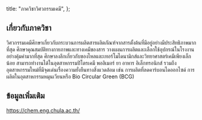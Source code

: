 
  title: "ภาควิชาวิศวกรรมเคมี",
};

<MajorHeader major={Major.ALL[10]} />

## เกี่ยวกับภาควิชา

วิศวกรรมเคมีศึกษาเกี่ยวกับกระบวนการผลิตสารผลิตภัณฑ์จากสารตั้งต้นที่มีอยู่อย่างมีประสิทธิภาพมากที่สุด ศึกษาคุณสมบัติทางกายภาพและทางเคมีของสาร วางแผนการผลิตและเลือกใช้อุปกรณ์ในโรงงานอย่างคุ้มค่ามากที่สุด ศึกษาลงลึกเกี่ยวกับของไหลและเทอร์โมไดนามิกส์และวิทยาศาสตร์เคมีเพียงเล็กน้อย สามารถทำงานได้ในอุตสาหกรรมปิโตรเคมี พอลิเมอร์ ยา อาหาร อิเล็กทรอนิกส์ รวมถึงอุตสาหกรรมใหม่ที่มีจุดเด่นเรื่องความยั่งยืนทางสิ่งแวดล้อม เช่น การผลิตที่ลดคาร์บอนไดออกไซด์ การผลิตในอุตสาหกรรมหมุนเวียนหรือ Bio Circular Green (BCG)

## ข้อมูลเพิ่มเติม

https://chem.eng.chula.ac.th/
